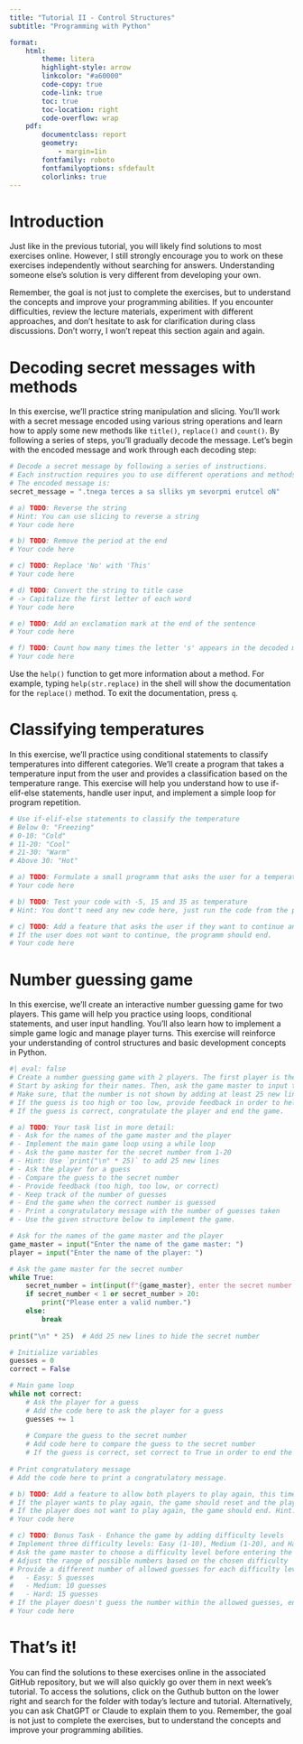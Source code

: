 ```yaml
---
title: "Tutorial II - Control Structures"
subtitle: "Programming with Python"

format:
    html:
        theme: litera
        highlight-style: arrow
        linkcolor: "#a60000"
        code-copy: true
        code-link: true
        toc: true
        toc-location: right
        code-overflow: wrap
    pdf: 
        documentclass: report
        geometry:
            - margin=1in
        fontfamily: roboto
        fontfamilyoptions: sfdefault
        colorlinks: true
---
```


# Introduction
Just like in the previous tutorial, you will likely find solutions to most exercises online. However, I still strongly encourage you to work on these exercises independently without searching for answers. Understanding someone else's solution is very different from developing your own.

Remember, the goal is not just to complete the exercises, but to understand the concepts and improve your programming abilities. If you encounter difficulties, review the lecture materials, experiment with different approaches, and don't hesitate to ask for clarification during class discussions. Don't worry, I won't repeat this section again and again.

# Decoding secret messages with methods
In this exercise, we'll practice string manipulation and slicing. You'll work with a secret message encoded using various string operations and learn how to apply some new methods like `title()`, `replace()` and `count()`. By following a series of steps, you'll gradually decode the message. Let's begin with the encoded message and work through each decoding step:

```python
# Decode a secret message by following a series of instructions.
# Each instruction requires you to use different operations and methods.
# The encoded message is:
secret_message = ".tnega terces a sa slliks ym sevorpmi erutcel oN"

# a) TODO: Reverse the string
# Hint: You can use slicing to reverse a string
# Your code here

# b) TODO: Remove the period at the end
# Your code here

# c) TODO: Replace 'No' with 'This'
# Your code here

# d) TODO: Convert the string to title case
# -> Capitalize the first letter of each word
# Your code here

# e) TODO: Add an exclamation mark at the end of the sentence
# Your code here

# f) TODO: Count how many times the letter 's' appears in the decoded message (upper and lower case)
# Your code here
```

:::{.callout-tip}
Use the `help()` function to get more information about a method. For example, typing `help(str.replace)` in the shell will show the documentation for the `replace()` method. To exit the documentation, press `q`.
:::

# Classifying temperatures
In this exercise, we'll practice using conditional statements to classify temperatures into different categories. We'll create a program that takes a temperature input from the user and provides a classification based on the temperature range. This exercise will help you understand how to use if-elif-else statements, handle user input, and implement a simple loop for program repetition.

```python

# Use if-elif-else statements to classify the temperature
# Below 0: "Freezing"
# 0-10: "Cold"
# 11-20: "Cool"
# 21-30: "Warm"
# Above 30: "Hot"

# a) TODO: Formulate a small programm that asks the user for a temperature and then prints the corresponding classification.
# Your code here

# b) TODO: Test your code with -5, 15 and 35 as temperature
# Hint: You dont't need any new code here, just run the code from the previous step with different inputs.

# c) TODO: Add a feature that asks the user if they want to continue and then repeats the programm if they type "yes". 
# If the user does not want to continue, the programm should end.
# Your code here
```

# Number guessing game
In this exercise, we'll create an interactive number guessing game for two players. This game will help you practice using loops, conditional statements, and user input handling. You'll also learn how to implement a simple game logic and manage player turns. This exercise will reinforce your understanding of control structures and basic development concepts in Python.
```python
#| eval: false
# Create a number guessing game with 2 players. The first player is the game master and the second player is the guesser. 
# Start by asking for their names. Then, ask the game master to input the secret number between 1 and 20. 
# Make sure, that the number is not shown by adding at least 25 new lines after the input prompt. Then, ask the player to guess the number. 
# If the guess is too high or too low, provide feedback in order to help the player and let the player guess again. 
# If the guess is correct, congratulate the player and end the game.

# a) TODO: Your task list in more detail:
# - Ask for the names of the game master and the player
# - Implement the main game loop using a while loop
# - Ask the game master for the secret number from 1-20
# - Hint: Use `print("\n" * 25)` to add 25 new lines
# - Ask the player for a guess
# - Compare the guess to the secret number
# - Provide feedback (too high, too low, or correct)
# - Keep track of the number of guesses
# - End the game when the correct number is guessed
# - Print a congratulatory message with the number of guesses taken
# - Use the given structure below to implement the game.

# Ask for the names of the game master and the player
game_master = input("Enter the name of the game master: ")
player = input("Enter the name of the player: ")

# Ask the game master for the secret number
while True:
    secret_number = int(input(f"{game_master}, enter the secret number between 1 and 20: "))
    if secret_number < 1 or secret_number > 20:
        print("Please enter a valid number.")
    else:
        break
    
print("\n" * 25)  # Add 25 new lines to hide the secret number

# Initialize variables
guesses = 0
correct = False

# Main game loop
while not correct:
    # Ask the player for a guess
    # Add the code here to ask the player for a guess
    guesses += 1
    
    # Compare the guess to the secret number
    # Add code here to compare the guess to the secret number
    # If the guess is correct, set correct to True in order to end the game.
    
# Print congratulatory message
# Add the code here to print a congratulatory message.

# b) TODO: Add a feature to allow both players to play again, this time switching the roles with the game master. 
# If the player wants to play again, the game should reset and the player should be able to play again, entering a new secret number to guess for the former game master. 
# If the player does not want to play again, the game should end. Hint: Make sure to inform the players about the new game master using their stated names.
# Your code here

# c) TODO: Bonus Task - Enhance the game by adding difficulty levels
# Implement three difficulty levels: Easy (1-10), Medium (1-20), and Hard (1-30)
# Ask the game master to choose a difficulty level before entering the secret number
# Adjust the range of possible numbers based on the chosen difficulty
# Provide a different number of allowed guesses for each difficulty level:
#   - Easy: 5 guesses
#   - Medium: 10 guesses
#   - Hard: 15 guesses
# If the player doesn't guess the number within the allowed guesses, end the game and reveal the secret number
# Your code here
```

# That's it!
You can find the solutions to these exercises online in the associated GitHub repository, but we will also quickly go over them in next week's tutorial. To access the solutions, click on the Guthub button on the lower right and search for the folder with today's lecture and tutorial. Alternatively, you can ask ChatGPT or Claude to explain them to you. Remember, the goal is not just to complete the exercises, but to understand the concepts and improve your programming abilities.